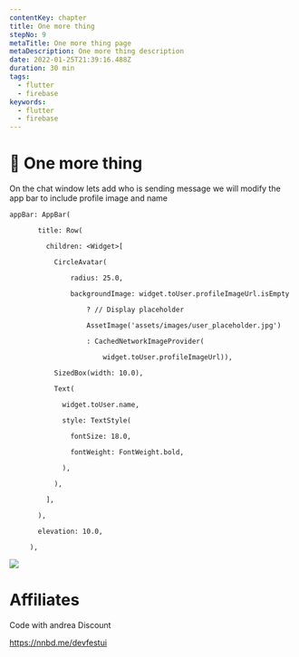 ```yaml
---
contentKey: chapter
title: One more thing
stepNo: 9
metaTitle: One more thing page
metaDescription: One more thing description
date: 2022-01-25T21:39:16.488Z
duration: 30 min
tags:
  - flutter
  - firebase
keywords:
  - flutter
  - firebase
---
```

# 🎁 One more thing

On the chat window lets add who is sending message we will modify the app bar to include profile image and name

```
appBar: AppBar(

       title: Row(

         children: <Widget>[

           CircleAvatar(

               radius: 25.0,

               backgroundImage: widget.toUser.profileImageUrl.isEmpty

                   ? // Display placeholder

                   AssetImage('assets/images/user_placeholder.jpg')

                   : CachedNetworkImageProvider(

                       widget.toUser.profileImageUrl)),

           SizedBox(width: 10.0),

           Text(

             widget.toUser.name,

             style: TextStyle(

               fontSize: 18.0,

               fontWeight: FontWeight.bold,

             ),

           ),

         ],

       ),

       elevation: 10.0,       

     ),
```

![](https://res.cloudinary.com/sitecore/image/upload/c_limit,q_80,w_2000/v1643317783/Codelab/flutter_06_awxxgd.png)

# Affiliates

Code with andrea Discount

<https://nnbd.me/devfestui>
